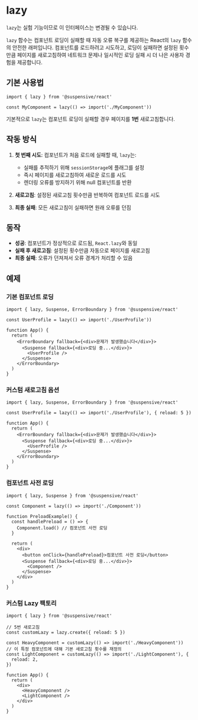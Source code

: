 
# lazy

<Callout type='experimental'>

`lazy`는 실험 기능이므로 이 인터페이스는 변경될 수 있습니다.

</Callout>

`lazy` 함수는 컴포넌트 로딩이 실패할 때 자동 오류 복구를 제공하는 React의 `lazy` 함수의 안전한 래퍼입니다. 컴포넌트를 로드하려고 시도하고, 로딩이 실패하면 설정된 횟수만큼 페이지를 새로고침하여 네트워크 문제나 일시적인 로딩 실패 시 더 나은 사용자 경험을 제공합니다.

## 기본 사용법

```tsx
import { lazy } from '@suspensive/react'

const MyComponent = lazy(() => import('./MyComponent'))
```

기본적으로 `lazy`는 컴포넌트 로딩이 실패할 경우 페이지를 **1번** 새로고침합니다.

## 작동 방식

1. **첫 번째 시도**: 컴포넌트가 처음 로드에 실패할 때, `lazy`는:

   - 실패를 추적하기 위해 `sessionStorage`에 플래그를 설정
   - 즉시 페이지를 새로고침하여 새로운 로드를 시도
   - 렌더링 오류를 방지하기 위해 null 컴포넌트를 반환

2. **새로고침**: 설정된 새로고침 횟수만큼 반복하여 컴포넌트 로드를 시도
3. **최종 실패**: 모든 새로고침이 실패하면 원래 오류를 던짐

## 동작

- **성공**: 컴포넌트가 정상적으로 로드됨, `React.lazy`와 동일
- **실패 후 새로고침**: 설정된 횟수만큼 자동으로 페이지를 새로고침
- **최종 실패**: 오류가 던져져서 오류 경계가 처리할 수 있음

## 예제

### 기본 컴포넌트 로딩

```tsx
import { lazy, Suspense, ErrorBoundary } from '@suspensive/react'

const UserProfile = lazy(() => import('./UserProfile'))

function App() {
  return (
    <ErrorBoundary fallback={<div>문제가 발생했습니다</div>}>
      <Suspense fallback={<div>로딩 중...</div>}>
        <UserProfile />
      </Suspense>
    </ErrorBoundary>
  )
}
```

### 커스텀 새로고침 옵션

```tsx
import { lazy, Suspense, ErrorBoundary } from '@suspensive/react'

const UserProfile = lazy(() => import('./UserProfile'), { reload: 5 })

function App() {
  return (
    <ErrorBoundary fallback={<div>문제가 발생했습니다</div>}>
      <Suspense fallback={<div>로딩 중...</div>}>
        <UserProfile />
      </Suspense>
    </ErrorBoundary>
  )
}
```

### 컴포넌트 사전 로딩

```tsx
import { lazy, Suspense } from '@suspensive/react'

const Component = lazy(() => import('./Component'))

function PreloadExample() {
  const handlePreload = () => {
    Component.load() // 컴포넌트 사전 로딩
  }

  return (
    <div>
      <button onClick={handlePreload}>컴포넌트 사전 로딩</button>
      <Suspense fallback={<div>로딩 중...</div>}>
        <Component />
      </Suspense>
    </div>
  )
}
```

### 커스텀 Lazy 팩토리

```tsx
import { lazy } from '@suspensive/react'

// 5번 새로고침
const customLazy = lazy.create({ reload: 5 })

const HeavyComponent = customLazy(() => import('./HeavyComponent'))
// 이 특정 컴포넌트에 대해 기본 새로고침 횟수를 재정의
const LightComponent = customLazy(() => import('./LightComponent'), {
  reload: 2,
})

function App() {
  return (
    <div>
      <HeavyComponent />
      <LightComponent />
    </div>
  )
}
```
